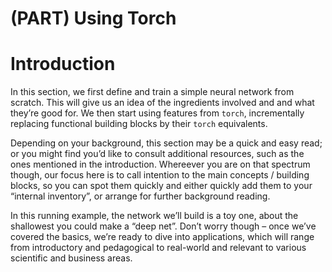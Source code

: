 # (PART) Using Torch {.unnumbered}

# Introduction {#using-torch-intro .unnumbered}

In this section, we first define and train a simple neural network from scratch. This will give us an idea of the ingredients
involved and and what they're good for. We then start using features from `torch`, incrementally replacing functional building
blocks by their `torch` equivalents.

Depending on your background, this section may be a quick and easy read; or you might find you'd like to consult additional
resources, such as the ones mentioned in the introduction. Whereever you are on that spectrum though, our focus here is to
call intention to the main concepts / building blocks, so you can spot them quickly and either quickly add them to your
"internal inventory", or arrange for further background reading.

In this running example, the network we'll build is a toy one, about the shallowest you could make a "deep net". Don't worry
though -- once we've covered the basics, we're ready to dive into applications, which will range from introductory and
pedagogical to real-world and relevant to various scientific and business areas.
